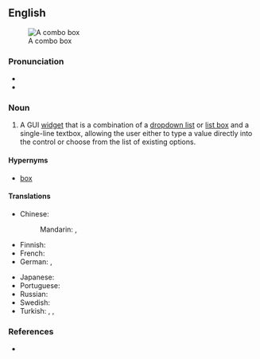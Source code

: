 ==English==
[[Image:Combo box example.PNG|thumb|A combo box]]

===Pronunciation===
* {{IPA|en|[ˈkɒmbəʊ bɒks]}}
* {{hyphenation|en|combo box}}

===Noun===
{{en-noun|es}}

# {{lb|en|graphical user interface}} A GUI [[widget]] that is a combination of a [[dropdown list]] or [[list box]] and a single-line textbox, allowing the user either to type a value directly into the control or choose from the list of existing options.

====Hypernyms====
* [[box]]

====Translations====
{{trans-top|GUI widget}}
* Chinese:
*: Mandarin: {{t|cmn|組合框|sc=Hani}}, {{t|cmn|组合框|tr=zǔhé kuāng|sc=Hani}}
* Finnish: {{t|fi|yhdistelmäruutu}}
* French: {{t+|fr|boîte combinée|f}}
* German: {{t+|de|Combobox|f}}, {{t+|de|Kombinationsfeld|n}}
{{trans-mid}}
* Japanese: {{t|ja|コンボボックス|tr=konbobokkusu|sc=Jpan}}
* Portuguese: {{t|pt|caixa de combinação|f}}
* Russian: {{t|ru|по́ле со спи́ском|n}}
* Swedish: {{t|sv|kombinationsfält|n}}
* Turkish: {{t|tr|bileşik kutu}}, {{t|tr|bileşim kutusu}}, {{t|tr|karma kutu}}
{{trans-bottom}}

===References===
* {{pedia}}